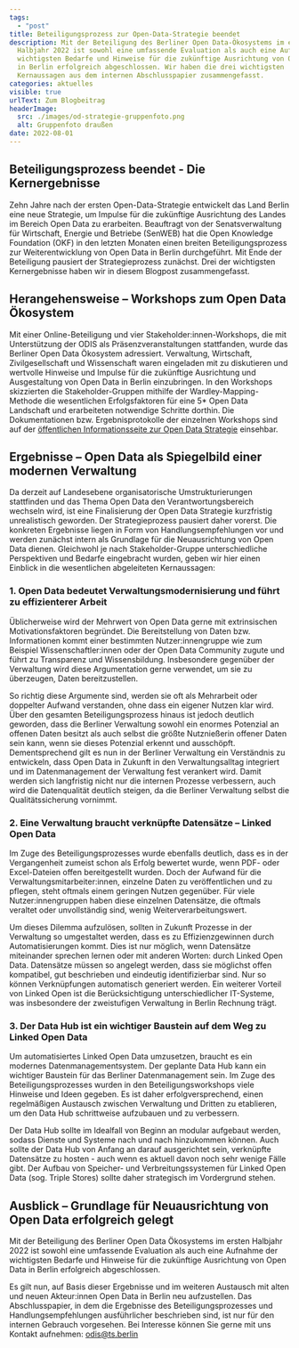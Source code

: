 ```yaml
---
tags:
  - "post"
title: Beteiligungsprozess zur Open-Data-Strategie beendet
description: Mit der Beteiligung des Berliner Open Data-Ökosystems im ersten
  Halbjahr 2022 ist sowohl eine umfassende Evaluation als auch eine Aufnahme der
  wichtigsten Bedarfe und Hinweise für die zukünftige Ausrichtung von Open Data
  in Berlin erfolgreich abgeschlossen. Wir haben die drei wichtigsten
  Kernaussagen aus dem internen Abschlusspapier zusammengefasst.
categories: aktuelles
visible: true
urlText: Zum Blogbeitrag
headerImage:
  src: ./images/od-strategie-gruppenfoto.png
  alt: Gruppenfoto draußen
date: 2022-08-01
---
```


## Beteiligungsprozess beendet - Die Kernergebnisse

Zehn Jahre nach der ersten Open-Data-Strategie entwickelt das Land Berlin eine neue Strategie, um Impulse für die zukünftige Ausrichtung des Landes im Bereich Open Data zu erarbeiten. Beauftragt von der Senatsverwaltung für Wirtschaft, Energie und Betriebe (SenWEB) hat die Open Knowledge Foundation (OKF) in den letzten Monaten einen breiten Beteiligungsprozess zur Weiterentwicklung von Open Data in Berlin durchgeführt. Mit Ende der Beteiligung pausiert der Strategieprozess zunächst. Drei der wichtigsten Kernergebnisse haben wir in diesem Blogpost zusammengefasst.

## Herangehensweise – Workshops zum Open Data Ökosystem

Mit einer Online-Beteiligung und vier Stakeholder:innen-Workshops, die mit Unterstützung der ODIS als Präsenzveranstaltungen stattfanden, wurde das Berliner Open Data Ökosystem adressiert. Verwaltung, Wirtschaft, Zivilgesellschaft und Wissenschaft waren eingeladen mit zu diskutieren und wertvolle Hinweise und Impulse für die zukünftige Ausrichtung und Ausgestaltung von Open Data in Berlin einzubringen. In den Workshops skizzierten die Stakeholder-Gruppen mithilfe der Wardley-Mapping-Methode die wesentlichen Erfolgsfaktoren für eine 5\* Open Data Landschaft und erarbeiteten notwendige Schritte dorthin. Die Dokumentationen bzw. Ergebnisprotokolle der einzelnen Workshops sind auf der [öffentlichen Informationsseite zur Open Data Strategie](https://strategie.odis-berlin.de/) einsehbar.



<ImageSection
  src={image1}
  caption="Eindrücke aus den vier Beteiligungsworkshops"
/>

## Ergebnisse – Open Data als Spiegelbild einer modernen Verwaltung

Da derzeit auf Landesebene organisatorische Umstrukturierungen stattfinden und das Thema Open Data den Verantwortungsbereich wechseln wird, ist eine Finalisierung der Open Data Strategie kurzfristig unrealistisch geworden. Der Strategieprozess pausiert daher vorerst. Die konkreten Ergebnisse liegen in Form von Handlungsempfehlungen vor und werden zunächst intern als Grundlage für die Neuausrichtung von Open Data dienen. Gleichwohl je nach Stakeholder-Gruppe unterschiedliche Perspektiven und Bedarfe eingebracht wurden, geben wir hier einen Einblick in die wesentlichen abgeleiteten Kernaussagen:

### 1. Open Data bedeutet Verwaltungsmodernisierung und führt zu effizienterer Arbeit

Üblicherweise wird der Mehrwert von Open Data gerne mit extrinsischen Motivationsfaktoren begründet. Die Bereitstellung von Daten bzw. Informationen kommt einer bestimmten Nutzer:innengruppe wie zum Beispiel Wissenschaftler:innen oder der Open Data Community zugute und führt zu Transparenz und Wissensbildung. Insbesondere gegenüber der Verwaltung wird diese Argumentation gerne verwendet, um sie zu überzeugen, Daten bereitzustellen. 

So richtig diese Argumente sind, werden sie oft als Mehrarbeit oder doppelter Aufwand verstanden, ohne dass ein eigener Nutzen klar wird. Über den gesamten Beteiligungsprozess hinaus ist jedoch deutlich geworden, dass die Berliner Verwaltung sowohl ein enormes Potenzial an offenen Daten besitzt als auch selbst die größte Nutznießerin offener Daten sein kann, wenn sie dieses Potenzial erkennt und ausschöpft. Dementsprechend gilt es nun in der Berliner Verwaltung ein Verständnis zu entwickeln, dass Open Data in Zukunft in den Verwaltungsalltag integriert und im Datenmanagement der Verwaltung fest verankert wird. Damit werden sich langfristig nicht nur die internen Prozesse verbessern, auch wird die Datenqualität deutlich steigen, da die Berliner Verwaltung selbst die Qualitätssicherung vornimmt.

### 2. Eine Verwaltung braucht verknüpfte Datensätze – Linked Open Data

Im Zuge des Beteiligungsprozesses wurde ebenfalls deutlich, dass es in der Vergangenheit zumeist schon als Erfolg bewertet wurde, wenn PDF- oder Excel-Dateien offen bereitgestellt wurden. Doch der Aufwand für die Verwaltungsmitarbeiter:innen, einzelne Daten zu veröffentlichen und zu pflegen, steht oftmals einem geringen Nutzen gegenüber. Für viele Nutzer:innengruppen haben diese einzelnen Datensätze, die oftmals veraltet oder unvollständig sind, wenig Weiterverarbeitungswert. 

Um dieses Dilemma aufzulösen, sollten in Zukunft Prozesse in der Verwaltung so umgestaltet werden, dass es zu Effizienzgewinnen durch Automatisierungen kommt. Dies ist nur möglich, wenn Datensätze miteinander sprechen lernen oder mit anderen Worten: durch Linked Open Data. Datensätze müssen so angelegt werden, dass sie möglichst offen kompatibel, gut beschrieben und eindeutig identifizierbar sind. Nur so können Verknüpfungen automatisch generiert werden. Ein weiterer Vorteil von Linked Open ist die Berücksichtigung unterschiedlicher IT-Systeme, was insbesondere der zweistufigen Verwaltung in Berlin Rechnung trägt.


<ImageSection
  src={image2}
  caption="Das 5-Sterne Open Data Modell nach Tim Berners-Lee"
/>

### 3. Der Data Hub ist ein wichtiger Baustein auf dem Weg zu Linked Open Data

Um automatisiertes Linked Open Data umzusetzen, braucht es ein modernes Datenmanagementsystem. Der geplante Data Hub kann ein wichtiger Baustein für das Berliner Datenmanagement sein. Im Zuge des Beteiligungsprozesses wurden in den Beteiligungsworkshops viele Hinweise und Ideen gegeben. Es ist daher erfolgversprechend, einen regelmäßigen Austausch zwischen Verwaltung und Dritten zu etablieren, um den Data Hub schrittweise aufzubauen und zu verbessern. 

Der Data Hub sollte im Idealfall von Beginn an modular aufgebaut werden, sodass Dienste und Systeme nach und nach hinzukommen können. Auch sollte der Data Hub von Anfang an darauf ausgerichtet sein, verknüpfte Datensätze zu hosten - auch wenn es aktuell davon noch sehr wenige Fälle gibt. Der Aufbau von Speicher- und Verbreitungssystemen für Linked Open Data (sog. Triple Stores) sollte daher strategisch im Vordergrund stehen.

## Ausblick – Grundlage für Neuausrichtung von Open Data erfolgreich gelegt

Mit der Beteiligung des Berliner Open Data Ökosystems im ersten Halbjahr 2022 ist sowohl eine umfassende Evaluation als auch eine Aufnahme der wichtigsten Bedarfe und Hinweise für die zukünftige Ausrichtung von Open Data in Berlin erfolgreich abgeschlossen. 

Es gilt nun, auf Basis dieser Ergebnisse und im weiteren Austausch mit alten und neuen Akteur:innen Open Data in Berlin neu aufzustellen. Das Abschlusspapier, in dem die Ergebnisse des Beteiligungsprozesses und Handlungsempfehlungen ausführlicher beschrieben sind, ist nur für den internen Gebrauch vorgesehen. Bei Interesse können Sie gerne mit uns Kontakt aufnehmen: [odis@ts.berlin](mailto:odis@ts.berlin)
